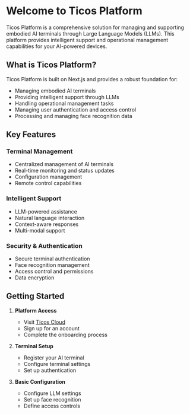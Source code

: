 # Welcome to Ticos Platform

Ticos Platform is a comprehensive solution for managing and supporting embodied AI terminals through Large Language Models (LLMs). This platform provides intelligent support and operational management capabilities for your AI-powered devices.

## What is Ticos Platform?

Ticos Platform is built on Next.js and provides a robust foundation for:

- Managing embodied AI terminals
- Providing intelligent support through LLMs
- Handling operational management tasks
- Managing user authentication and access control
- Processing and managing face recognition data

## Key Features

### Terminal Management

- Centralized management of AI terminals
- Real-time monitoring and status updates
- Configuration management
- Remote control capabilities

### Intelligent Support

- LLM-powered assistance
- Natural language interaction
- Context-aware responses
- Multi-modal support

### Security & Authentication

- Secure terminal authentication
- Face recognition management
- Access control and permissions
- Data encryption

## Getting Started

1. **Platform Access**

   - Visit [Ticos Cloud](https://cloud.ticos.ai)
   - Sign up for an account
   - Complete the onboarding process

2. **Terminal Setup**

   - Register your AI terminal
   - Configure terminal settings
   - Set up authentication

3. **Basic Configuration**
   - Configure LLM settings
   - Set up face recognition
   - Define access controls

